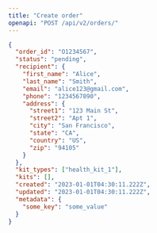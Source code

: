 ```yaml
---
title: "Create order"
openapi: "POST /api/v2/orders/"
---
```


<ResponseExample>

  ```json Response
  {
    "order_id": "O1234567",
    "status": "pending",
    "recipient": {
      "first_name": "Alice",
      "last_name": "Smith",
      "email": "alice123@gmail.com",
      "phone": "1234567890",
      "address": {
        "street1": "123 Main St",
        "street2": "Apt 1",
        "city": "San Francisco",
        "state": "CA",
        "country": "US",
        "zip": "94105"
      }
    },
    "kit_types": ["health_kit_1"],
    "kits": [],
    "created": "2023-01-01T04:30:11.222Z",
    "updated": "2023-01-01T04:30:11.222Z",
    "metadata": {
      "some_key": "some_value"
    }
  }
  ```
</ResponseExample>